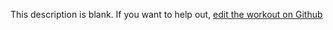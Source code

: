 
  This description is blank. If you want to help out, [edit the workout on Github](https://www.github.com/LiftArcade/exercises/blob/main/exercises/smith-machine-bent-over-row-description.mdx)